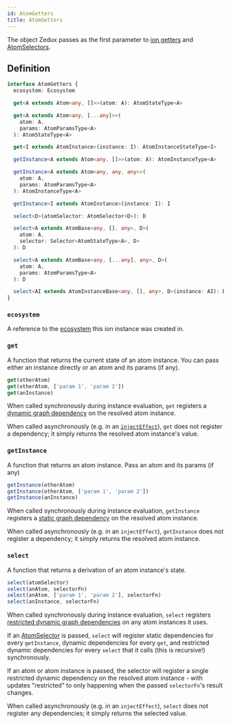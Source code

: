 ```yaml
---
id: AtomGetters
title: AtomGetters
---
```


The object Zedux passes as the first parameter to [ion getters](../factories/ion#get) and [AtomSelectors](AtomSelector).

## Definition

```ts
interface AtomGetters {
  ecosystem: Ecosystem

  get<A extends Atom<any, []>>(atom: A): AtomStateType<A>

  get<A extends Atom<any, [...any]>>(
    atom: A,
    params: AtomParamsType<A>
  ): AtomStateType<A>

  get<I extends AtomInstance>(instance: I): AtomInstanceStateType<I>

  getInstance<A extends Atom<any, []>>(atom: A): AtomInstanceType<A>

  getInstance<A extends Atom<any, any, any>>(
    atom: A,
    params: AtomParamsType<A>
  ): AtomInstanceType<A>

  getInstance<I extends AtomInstance>(instance: I): I

  select<D>(atomSelector: AtomSelector<D>): D

  select<A extends AtomBase<any, [], any>, D>(
    atom: A,
    selector: Selector<AtomStateType<A>, D>
  ): D

  select<A extends AtomBase<any, [...any], any>, D>(
    atom: A,
    params: AtomParamsType<A>
  ): D

  select<AI extends AtomInstanceBase<any, [], any>, D>(instance: AI): D
}
```

### `ecosystem`

A reference to the [ecosystem](../classes/Ecosystem) this ion instance was created in.

### `get`

A function that returns the current state of an atom instance. You can pass either an instance directly or an atom and its params (if any).

```ts
get(otherAtom)
get(otherAtom, ['param 1', 'param 2'])
get(anInstance)
```

When called synchronously during instance evaluation, `get` registers a [dynamic graph dependency](../glossary#dynamic-graph-dependency) on the resolved atom instance.

When called asynchronously (e.g. in an [`injectEffect`](../injectors/injectEffect)), `get` does not register a dependency; it simply returns the resolved atom instance's value.

### `getInstance`

A function that returns an atom instance. Pass an atom and its params (if any)

```ts
getInstance(otherAtom)
getInstance(otherAtom, ['param 1', 'param 2'])
getInstance(anInstance)
```

When called synchronously during instance evaluation, `getInstance` registers a [static graph dependency](../glossary#static-graph-dependency) on the resolved atom instance.

When called asynchronously (e.g. in an `injectEffect`), `getInstance` does not register a dependency; it simply returns the resolved atom instance.

### `select`

A function that returns a derivation of an atom instance's state.

```ts
select(atomSelector)
select(anAtom, selectorFn)
select(anAtom, ['param 1', 'param 2'], selectorFn)
select(anInstance, selectorFn)
```

When called synchronously during instance evaluation, `select` registers [restricted dynamic graph dependencies](../glossary/#restricted-dynamic-graph-dependency) on any atom instances it uses.

If an [AtomSelector](AtomSelector) is passed, `select` will register static dependencies for every `getInstance`, dynamic dependencies for every `get`, and restricted dynamic dependencies for every `select` that it calls (this is recursive!) synchronously.

If an atom or atom instance is passed, the selector will register a single restricted dynamic dependency on the resolved atom instance - with updates "restricted" to only happening when the passed `selectorFn`'s result changes.

When called asynchronously (e.g. in an `injectEffect`), `select` does not register any dependencies; it simply returns the selected value.
